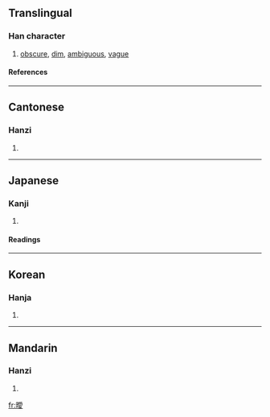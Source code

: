 {{see|暧}}

==Translingual==
===Han character===
{{Han char|rn=72|rad=日|as=13|sn=17|four=6204<sub>7</sub>|canj=日月月水 (ABBE)}}
# [[obscure]], [[dim]], [[ambiguous]], [[vague]]
====References====
{{Han ref|kx=0500.380|dkj=14206|dj=0871.040|hdz=21538.170|uh=66D6|ud=26326|bh=C0C7|bd=49351}}

----
==Cantonese==
===Hanzi===
{{yue-hanzi|jyut=|y=oi3}}
# {{defn|Cantonese}}

----
==Japanese==
===Kanji===
{{ja-kanji|grade=|rs=日13}}
# {{defn|Japanese}} 
====Readings====
{{ja-readings|on=[[あい]] (ai)|kun=[[くらい]] (kurai)}}

----
==Korean==
===Hanja===
{{ko-hanja|hangeul=애|eumhun=|rv=ae|mr=ae|y=ay}}
# {{defn|Korean}}

----
==Mandarin==
===Hanzi===
{{cmn-hanzi|sim=暧|pin=[[ài]] (ai4)|wg=ai<sup>4</sup>}}
# {{defn|Mandarin}}

[[fr:曖]]